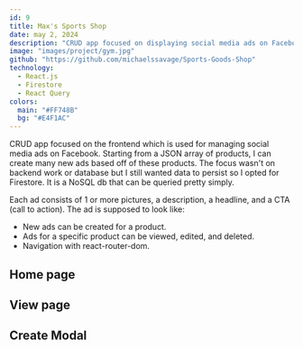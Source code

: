---
id: 9
title: Max's Sports Shop
date: may 2, 2024
description: "CRUD app focused on displaying social media ads on Facebook"
image: "images/project/gym.jpg"
github: "https://github.com/michaelssavage/Sports-Goods-Shop"
technology:
  - React.js
  - Firestore
  - React Query
colors:
  main: "#FF748B"
  bg: "#E4F1AC"
---




CRUD app focused on the frontend which is used for managing social media ads on Facebook. Starting from a JSON array of products, I can create many new ads based off of these products. The focus wasn't on backend work or database but I still wanted data to persist so I opted for Firestore. It is a NoSQL db that can be queried pretty simply.

Each ad consists of 1 or more pictures, a description, a headline, and a CTA (call to action). The ad is supposed to look like: <Anchor link="https://admockups.com/facebook-ad-mockup" variant="link" isExternal />

- New ads can be created for a product.
- Ads for a specific product can be viewed, edited, and deleted.
- Navigation with react-router-dom.

## Home page

<Picture src={home} alt="Home page of the app" />

## View page

<Picture src={view} alt="View page of the app" />

## Create Modal

<Picture src={create} alt="Create page of the app" />
